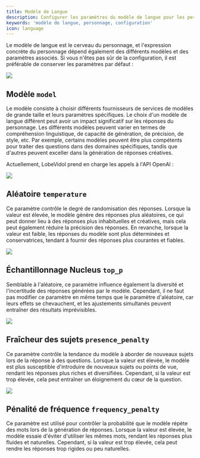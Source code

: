 ```yaml
---
title: Modèle de Langue
description: Configurer les paramètres du modèle de langue pour les personnages
keywords: 'modèle de langue, personnage, configuration'
icon: language
---
```


Le modèle de langue est le cerveau du personnage, et l'expression concrète du personnage dépend également des différents modèles et des paramètres associés. Si vous n'êtes pas sûr de la configuration, il est préférable de conserver les paramètres par défaut :

<Frame>
  <img src="https://oss.vidol.chat/assets/b06dd07d8e75cbc2e64e2d0c445429c5.webp" />
</Frame>

## Modèle `model`

Le modèle consiste à choisir différents fournisseurs de services de modèles de grande taille et leurs paramètres spécifiques. Le choix d'un modèle de langue différent peut avoir un impact significatif sur les réponses du personnage. Les différents modèles peuvent varier en termes de compréhension linguistique, de capacité de génération, de précision, de style, etc. Par exemple, certains modèles peuvent être plus compétents pour traiter des questions dans des domaines spécifiques, tandis que d'autres peuvent exceller dans la génération de réponses créatives.

Actuellement, LobeVidol prend en charge les appels à l'API OpenAI :

<Frame>
  <img src="https://oss.vidol.chat/assets/9af319fc4c0efadfa618717f0b288efb.webp" />
</Frame>

## Aléatoire `temperature`

Ce paramètre contrôle le degré de randomisation des réponses. Lorsque la valeur est élevée, le modèle génère des réponses plus aléatoires, ce qui peut donner lieu à des réponses plus inhabituelles et créatives, mais cela peut également réduire la précision des réponses. En revanche, lorsque la valeur est faible, les réponses du modèle sont plus déterminées et conservatrices, tendant à fournir des réponses plus courantes et fiables.

<Frame>
  <img src="https://oss.vidol.chat/assets/6b77fecaccb3197109f2452be32296ec.webp" />
</Frame>

## Échantillonnage Nucleus `top_p`

Semblable à l'aléatoire, ce paramètre influence également la diversité et l'incertitude des réponses générées par le modèle. Cependant, il ne faut pas modifier ce paramètre en même temps que le paramètre d'aléatoire, car leurs effets se chevauchent, et les ajustements simultanés peuvent entraîner des résultats imprévisibles.

<Frame>
  <img src="https://oss.vidol.chat/assets/08745c737fed9b2aa0cba328a991872a.webp" />
</Frame>

## Fraîcheur des sujets `presence_penalty`

Ce paramètre contrôle la tendance du modèle à aborder de nouveaux sujets lors de la réponse à des questions. Lorsque la valeur est élevée, le modèle est plus susceptible d'introduire de nouveaux sujets ou points de vue, rendant les réponses plus riches et diversifiées. Cependant, si la valeur est trop élevée, cela peut entraîner un éloignement du cœur de la question.

<Frame>
  <img src="https://oss.vidol.chat/assets/e0db6bf8da7992325748741eb12db0df.webp" />
</Frame>

## Pénalité de fréquence `frequency_penalty`

Ce paramètre est utilisé pour contrôler la probabilité que le modèle répète des mots lors de la génération de réponses. Lorsque la valeur est élevée, le modèle essaie d'éviter d'utiliser les mêmes mots, rendant les réponses plus fluides et naturelles. Cependant, si la valeur est trop élevée, cela peut rendre les réponses trop rigides ou peu naturelles.

